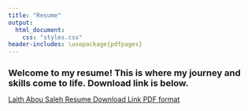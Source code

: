 ```yaml
---
title: "Resume"
output:
  html_document:
    css: "styles.css"
header-includes: \usepackage{pdfpages}
---
```

<h1 style="font-size: 18px;">
  Welcome to my resume! This is where my journey and skills come to life.
  Download link is below. 
</h1>

<object data="./pages/MasterResume.png" width="100%" height="100%">
</object>

[Laith Abou Saleh Resume Download Link PDF format](./MasterResume.pdf)